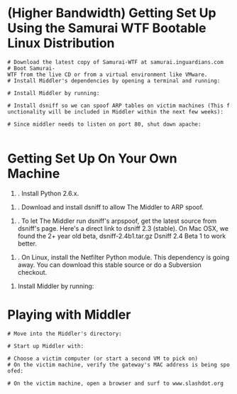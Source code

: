 = (Higher Bandwidth) Getting Set Up Using the Samurai WTF Bootable Linux Distribution =
 # Download the latest copy of Samurai-WTF at samurai.inguardians.com
 # Boot Samurai-WTF from the live CD or from a virtual environment like VMware.
 # Install Middler's dependencies by opening a terminal and running: <br> {{{sudo aptitude install libdumbnet-dev python-libpcap python-beautifulsoup python-scapy}}}
 # Install Middler by running: <br> {{{svn checkout http://middler.googlecode.com/svn/trunk/ middler-read-only}}}
 # Install dsniff so we can spoof ARP tables on victim machines (This functionality will be included in Middler within the next few weeks): <br> {{{sudo aptitude install dsniff}}}
 # Since middler needs to listen on port 80, shut down apache: <br> {{{sudo /etc/init.d/apache2 stop}}}

= Getting Set Up On Your Own Machine =
#. Install Python 2.6.x.

#. Download and install dsniff to allow The Middler to ARP spoof.

#. To let The Middler run dsniff's arpspoof, get the latest source from dsniff's page. Here's a direct link to dsniff 2.3 (stable). On Mac OSX, we found the 2+ year old beta, dsniff-2.4b1.tar.gz Dsniff 2.4 Beta 1 to work better.

#. On Linux, install the Netfilter Python module. This dependency is going away. You can download this stable source or do a Subversion checkout.

#  Install Middler by running: <br> {{{svn checkout http://middler.googlecode.com/svn/trunk/ middler-read-only}}}


= Playing with Middler =
 # Move into the Middler's directory: <br> {{{cd middler-read-only}}}
 # Start up Middler with: <br> {{{sudo ./middler.py}}}
 # Choose a victim computer (or start a second VM to pick on)
 # On the victim machine, verify the gateway's MAC address is being spoofed: <br> {{{arp -n}}}
 # On the victim machine, open a browser and surf to www.slashdot.org